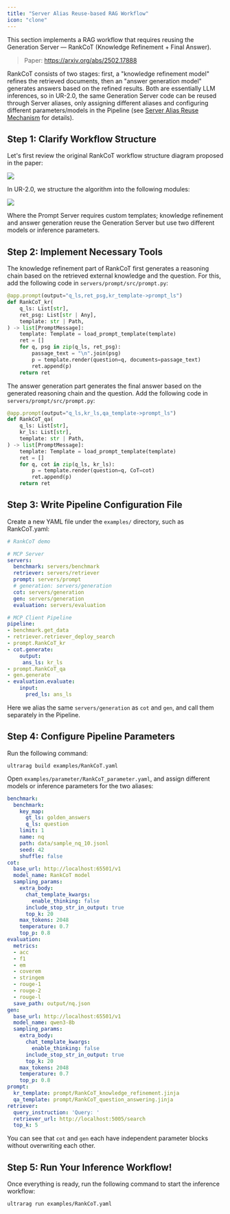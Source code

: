```yaml
---
title: "Server Alias Reuse-based RAG Workflow"
icon: "clone"
---
```


This section implements a RAG workflow that requires reusing the Generation Server — RankCoT (Knowledge Refinement + Final Answer).

> Paper: https://arxiv.org/abs/2502.17888

RankCoT consists of two stages: first, a "knowledge refinement model" refines the retrieved documents, then an "answer generation model" generates answers based on the refined results. Both are essentially LLM inferences, so in UR-2.0, the same Generation Server code can be reused through Server aliases, only assigning different aliases and configuring different parameters/models in the Pipeline (see [Server Alias Reuse Mechanism](/pages/cn/tutorials/part_4/multi_agent) for details).

## Step 1: Clarify Workflow Structure

Let's first review the original RankCoT workflow structure diagram proposed in the paper:

![](/images/part_5/rankcot.png)

In UR-2.0, we structure the algorithm into the following modules:

![](/images/part_5/rankcot_pipe.png)

Where the Prompt Server requires custom templates; knowledge refinement and answer generation reuse the Generation Server but use two different models or inference parameters.

## Step 2: Implement Necessary Tools

The knowledge refinement part of RankCoT first generates a reasoning chain based on the retrieved external knowledge and the question. For this, add the following code in `servers/prompt/src/prompt.py`:

```python servers/prompt/src/prompt.py icon="python"
@app.prompt(output="q_ls,ret_psg,kr_template->prompt_ls")
def RankCoT_kr(
    q_ls: List[str],
    ret_psg: List[str | Any],
    template: str | Path,
) -> list[PromptMessage]:
    template: Template = load_prompt_template(template)
    ret = []
    for q, psg in zip(q_ls, ret_psg):
        passage_text = "\n".join(psg)
        p = template.render(question=q, documents=passage_text)
        ret.append(p)
    return ret
```

The answer generation part generates the final answer based on the generated reasoning chain and the question. Add the following code in `servers/prompt/src/prompt.py`:

```python servers/prompt/src/prompt.py icon="python"
@app.prompt(output="q_ls,kr_ls,qa_template->prompt_ls")
def RankCoT_qa(
    q_ls: List[str],
    kr_ls: List[str],
    template: str | Path,
) -> list[PromptMessage]:
    template: Template = load_prompt_template(template)
    ret = []
    for q, cot in zip(q_ls, kr_ls):
        p = template.render(question=q, CoT=cot)
        ret.append(p)
    return ret
```

## Step 3: Write Pipeline Configuration File

Create a new YAML file under the `examples/` directory, such as RankCoT.yaml:

```yaml examples/RankCoT.yaml icon="/images/yaml.svg"
# RankCoT demo

# MCP Server
servers:
  benchmark: servers/benchmark
  retriever: servers/retriever
  prompt: servers/prompt
  # generation: servers/generation
  cot: servers/generation
  gen: servers/generation
  evaluation: servers/evaluation

# MCP Client Pipeline
pipeline:
- benchmark.get_data
- retriever.retriever_deploy_search
- prompt.RankCoT_kr
- cot.generate:
    output:
     ans_ls: kr_ls
- prompt.RankCoT_qa
- gen.generate
- evaluation.evaluate:
    input:
      pred_ls: ans_ls
```

Here we alias the same `servers/generation` as `cot` and `gen`, and call them separately in the Pipeline.

## Step 4: Configure Pipeline Parameters

Run the following command:

```shell
ultrarag build examples/RankCoT.yaml
```

Open `examples/parameter/RankCoT_parameter.yaml`, and assign different models or inference parameters for the two aliases:

```yaml examples/parameter/RankCoT_parameter.yaml icon="/images/yaml.svg"
benchmark:
  benchmark:
    key_map:
      gt_ls: golden_answers
      q_ls: question
    limit: 1
    name: nq
    path: data/sample_nq_10.jsonl
    seed: 42
    shuffle: false
cot:
  base_url: http://localhost:65501/v1
  model_name: RankCoT model
  sampling_params:
    extra_body:
      chat_template_kwargs:
        enable_thinking: false
      include_stop_str_in_output: true
      top_k: 20
    max_tokens: 2048
    temperature: 0.7
    top_p: 0.8
evaluation:
  metrics:
  - acc
  - f1
  - em
  - coverem
  - stringem
  - rouge-1
  - rouge-2
  - rouge-l
  save_path: output/nq.json
gen:
  base_url: http://localhost:65501/v1
  model_name: qwen3-8b
  sampling_params:
    extra_body:
      chat_template_kwargs:
        enable_thinking: false
      include_stop_str_in_output: true
      top_k: 20
    max_tokens: 2048
    temperature: 0.7
    top_p: 0.8
prompt:
  kr_template: prompt/RankCoT_knowledge_refinement.jinja
  qa_template: prompt/RankCoT_question_answering.jinja
retriever:
  query_instruction: 'Query: '
  retriever_url: http://localhost:5005/search
  top_k: 5
```

You can see that `cot` and `gen` each have independent parameter blocks without overwriting each other.

## Step 5: Run Your Inference Workflow!

Once everything is ready, run the following command to start the inference workflow:

```shell
ultrarag run examples/RankCoT.yaml
```